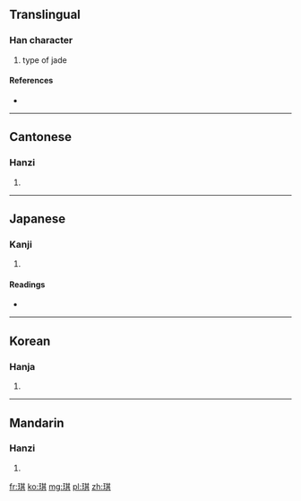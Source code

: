==Translingual==

===Han character===
{{Han char|rn=96|rad=玉|as=08|sn=12|four=1418<sub>1</sub>|canj=一土廿一金 (MGTMC)}}

# type of jade

====References====
* {{Han ref|kx=0734.280|dkj=21067|dj=1146.290|hdz=21120.030|uh=742A|ud=29738|bh=B558|bd=46424}}

----

==Cantonese==

===Hanzi===
{{yue-hanzi|jyut=|y=kei4}}

# {{defn|lang=yue|sort=玉08}}

----

==Japanese==

===Kanji===
{{ja-kanji|grade=|rs=玉08}}

# {{defn|lang=ja|sort=玉08}}

====Readings====
* {{ja-readings|on=[[き]] (ki), [[ぎ]] (gi)|kun=[[たま]] (tama)|nanori=}}

----

==Korean==

===Hanja===
{{ko-hanja|hangeul=기|eumhun=|rv=gi|mr=ki|y=ki}}

# {{defn|lang=ko|sort=玉08}}

----

==Mandarin==

===Hanzi===
{{cmn-hanzi|pin=[[qí]] ([[qi2]])|wg=ch'i<sup>2</sup>}}

# {{defn|lang=cmn|sort=玉08}}

[[fr:琪]]
[[ko:琪]]
[[mg:琪]]
[[pl:琪]]
[[zh:琪]]